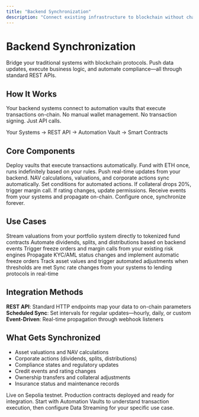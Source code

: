 ```yaml
---
title: "Backend Synchronization"
description: "Connect existing infrastructure to blockchain without changing any code. Stream real-time data and automate on-chain operations."
---
```


# Backend Synchronization

Bridge your traditional systems with blockchain protocols. Push data updates, execute business logic, and automate compliance—all through standard REST APIs.

## How It Works

Your backend systems connect to automation vaults that execute transactions on-chain. No manual wallet management. No transaction signing. Just API calls.

Your Systems → REST API → Automation Vault → Smart Contracts

## Core Components

<CardGroup cols={2}>
  <Card title="Automation Vaults" icon="robot" href="/automation-vaults">
    Deploy vaults that execute transactions automatically. Fund with ETH once, runs indefinitely based on your rules.
  </Card>
  
  <Card title="Data Streaming" icon="stream" href="/data-streaming">
    Push real-time updates from your backend. NAV calculations, valuations, and corporate actions sync automatically.
  </Card>
  
  <Card title="Rule Engine" icon="gavel" href="/rule-engine">
    Set conditions for automated actions. If collateral drops 20%, trigger margin call. If rating changes, update permissions.
  </Card>
  
  <Card title="Webhook Listeners" icon="webhook" href="/webhooks">
    Receive events from your systems and propagate on-chain. Configure once, synchronize forever.
  </Card>
</CardGroup>

## Use Cases

<CardGroup cols={3}>
  <Card title="Fund NAV Updates">
    Stream valuations from your portfolio system directly to tokenized fund contracts
  </Card>
  
  <Card title="Corporate Actions">
    Automate dividends, splits, and distributions based on backend events
  </Card>
  
  <Card title="Risk Management">
    Trigger freeze orders and margin calls from your existing risk engines
  </Card>
  
  <Card title="Compliance Updates">
    Propagate KYC/AML status changes and implement automatic freeze orders
  </Card>
  
  <Card title="Collateral Monitoring">
    Track asset values and trigger automated adjustments when thresholds are met
  </Card>
  
  <Card title="Interest Rate Updates">
    Sync rate changes from your systems to lending protocols in real-time
  </Card>
</CardGroup>

## Integration Methods

**REST API**: Standard HTTP endpoints map your data to on-chain parameters  
**Scheduled Sync**: Set intervals for regular updates—hourly, daily, or custom  
**Event-Driven**: Real-time propagation through webhook listeners

## What Gets Synchronized

- Asset valuations and NAV calculations
- Corporate actions (dividends, splits, distributions)
- Compliance states and regulatory updates
- Credit events and rating changes
- Ownership transfers and collateral adjustments
- Insurance status and maintenance records

<Note>
Live on Sepolia testnet. Production contracts deployed and ready for integration.
</Note>

<Tip>
Start with Automation Vaults to understand transaction execution, then configure Data Streaming for your specific use case.
</Tip>